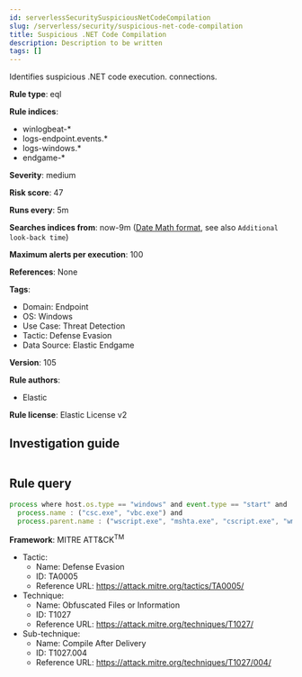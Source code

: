 ```yaml
---
id: serverlessSecuritySuspiciousNetCodeCompilation
slug: /serverless/security/suspicious-net-code-compilation
title: Suspicious .NET Code Compilation
description: Description to be written
tags: []
---
```


<div id="suspicious-net-code-compilation"></div>

Identifies suspicious .NET code execution. connections.

**Rule type**: eql

**Rule indices**: 

* winlogbeat-*
* logs-endpoint.events.*
* logs-windows.*
* endgame-*

**Severity**: medium

**Risk score**: 47

**Runs every**: 5m

**Searches indices from**: now-9m ([Date Math format](((ref))/common-options.html#date-math), see also <DocLink id="serverlessSecurityRulesUiCreate" section="set-the-rules-schedule">`Additional look-back time`</DocLink>)

**Maximum alerts per execution**: 100

**References**: None

**Tags**: 

* Domain: Endpoint
* OS: Windows
* Use Case: Threat Detection
* Tactic: Defense Evasion
* Data Source: Elastic Endgame

**Version**: 105

**Rule authors**: 

* Elastic

**Rule license**: Elastic License v2

## Investigation guide

```markdown

```

## Rule query

```js
process where host.os.type == "windows" and event.type == "start" and
  process.name : ("csc.exe", "vbc.exe") and
  process.parent.name : ("wscript.exe", "mshta.exe", "cscript.exe", "wmic.exe", "svchost.exe", "rundll32.exe", "cmstp.exe", "regsvr32.exe")

```

**Framework**: MITRE ATT&CK<sup>TM</sup>

* Tactic:
    * Name: Defense Evasion
    * ID: TA0005
    * Reference URL: https://attack.mitre.org/tactics/TA0005/
* Technique:
    * Name: Obfuscated Files or Information
    * ID: T1027
    * Reference URL: https://attack.mitre.org/techniques/T1027/
* Sub-technique:
    * Name: Compile After Delivery
    * ID: T1027.004
    * Reference URL: https://attack.mitre.org/techniques/T1027/004/

